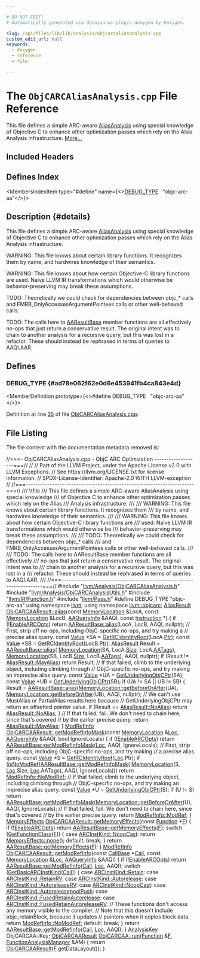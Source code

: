 ```yaml
---

# DO NOT EDIT!
# Automatically generated via docusaurus-plugin-doxygen by Doxygen.

slug: /api/files/lib/lib/analysis/objcarcaliasanalysis-cpp
custom_edit_url: null
keywords:
  - doxygen
  - reference
  - file

---
```





# The `ObjCARCAliasAnalysis.cpp` File Reference

<DoxygenPage pluginConfig={pluginConfig}>

This file defines a simple ARC-aware <a href="/docs/api/namespaces/llvm/#ae457f1cf451ed893666c4a384e58f8e5">AliasAnalysis</a> using special knowledge of Objective C to enhance other optimization passes which rely on the Alias Analysis infrastructure. <a href="#details">More...</a>

## Included Headers

<IncludesList>
<IncludesListItem
  filePath="llvm/Analysis/ObjCARCAliasAnalysis.h"
  permalink="/docs/api/files/include/include/llvm/include/llvm/analysis/objcarcaliasanalysis-h"
  isLocal="true" />
<IncludesListItem
  filePath="llvm/Analysis/ObjCARCAnalysisUtils.h"
  permalink="/docs/api/files/include/include/llvm/include/llvm/analysis/objcarcanalysisutils-h"
  isLocal="true" />
<IncludesListItem
  filePath="llvm/IR/Function.h"
  permalink="/docs/api/files/include/include/llvm/include/llvm/ir/function-h"
  isLocal="true" />
<IncludesListItem
  filePath="llvm/Pass.h"
  permalink="/docs/api/files/include/include/llvm/pass-h"
  isLocal="true" />
</IncludesList>

## Defines Index

<MembersIndex>

<MembersIndexItem
  type="#define"
  name={<><a href="#ad78e062f62e0d6e453941fb4ca843e4d">DEBUG&#95;TYPE</a>&nbsp;&nbsp;&nbsp;&quot;objc-arc-aa&quot;</>}>
</MembersIndexItem>

</MembersIndex>

## Description {#details}

This file defines a simple ARC-aware <a href="/docs/api/namespaces/llvm/#ae457f1cf451ed893666c4a384e58f8e5">AliasAnalysis</a> using special knowledge of Objective C to enhance other optimization passes which rely on the Alias Analysis infrastructure.

WARNING: This file knows about certain library functions. It recognizes them by name, and hardwires knowledge of their semantics.

WARNING: This file knows about how certain Objective-C library functions are used. Naive LLVM IR transformations which would otherwise be behavior-preserving may break these assumptions.

TODO: Theoretically we could check for dependencies between objc&#95;&#42; calls and FMRB&#95;OnlyAccessesArgumentPointees calls or other well-behaved calls.

TODO: The calls here to <a href="/docs/api/classes/llvm/aaresultbase">AAResultBase</a> member functions are all effectively no-ops that just return a conservative result. The original intent was to chain to another analysis for a recursive query, but this was lost in a refactor. These should instead be rephrased in terms of queries to AAQI.AAR.

<SectionDefinition>

## Defines

### DEBUG&#95;TYPE {#ad78e062f62e0d6e453941fb4ca843e4d}

<MemberDefinition
  prototype={<>#define DEBUG&#95;TYPE&nbsp;&nbsp;&nbsp;&quot;objc-arc-aa&quot;</>}>

Definition at line <a href="#l00035">35</a> of file <a href="/docs/api/files/lib/lib/analysis/objcarcaliasanalysis-cpp">ObjCARCAliasAnalysis.cpp</a>.
</MemberDefinition>

</SectionDefinition>

## File Listing

The file content with the documentation metadata removed is:

<ProgramListing>

<Link id="l00001" /><CodeLine lineNumber="1"><span class="doxyHighlightComment">//===- ObjCARCAliasAnalysis.cpp - ObjC ARC Optimization -------------------===//</span></CodeLine>
<Link id="l00002" /><CodeLine lineNumber="2"><span class="doxyHighlightComment">//</span></CodeLine>
<Link id="l00003" /><CodeLine lineNumber="3"><span class="doxyHighlightComment">// Part of the LLVM Project, under the Apache License v2.0 with LLVM Exceptions.</span></CodeLine>
<Link id="l00004" /><CodeLine lineNumber="4"><span class="doxyHighlightComment">// See https://llvm.org/LICENSE.txt for license information.</span></CodeLine>
<Link id="l00005" /><CodeLine lineNumber="5"><span class="doxyHighlightComment">// SPDX-License-Identifier: Apache-2.0 WITH LLVM-exception</span></CodeLine>
<Link id="l00006" /><CodeLine lineNumber="6"><span class="doxyHighlightComment">//</span></CodeLine>
<Link id="l00007" /><CodeLine lineNumber="7"><span class="doxyHighlightComment">//===----------------------------------------------------------------------===//</span></CodeLine>
<Link id="l00008" /><CodeLine lineNumber="8"><span class="doxyHighlightComment">/// \\file</span></CodeLine>
<Link id="l00009" /><CodeLine lineNumber="9"><span class="doxyHighlightComment">/// This file defines a simple ARC-aware AliasAnalysis using special knowledge</span></CodeLine>
<Link id="l00010" /><CodeLine lineNumber="10"><span class="doxyHighlightComment">/// of Objective C to enhance other optimization passes which rely on the Alias</span></CodeLine>
<Link id="l00011" /><CodeLine lineNumber="11"><span class="doxyHighlightComment">/// Analysis infrastructure.</span></CodeLine>
<Link id="l00012" /><CodeLine lineNumber="12"><span class="doxyHighlightComment">///</span></CodeLine>
<Link id="l00013" /><CodeLine lineNumber="13"><span class="doxyHighlightComment">/// WARNING: This file knows about certain library functions. It recognizes them</span></CodeLine>
<Link id="l00014" /><CodeLine lineNumber="14"><span class="doxyHighlightComment">/// by name, and hardwires knowledge of their semantics.</span></CodeLine>
<Link id="l00015" /><CodeLine lineNumber="15"><span class="doxyHighlightComment">///</span></CodeLine>
<Link id="l00016" /><CodeLine lineNumber="16"><span class="doxyHighlightComment">/// WARNING: This file knows about how certain Objective-C library functions are</span></CodeLine>
<Link id="l00017" /><CodeLine lineNumber="17"><span class="doxyHighlightComment">/// used. Naive LLVM IR transformations which would otherwise be</span></CodeLine>
<Link id="l00018" /><CodeLine lineNumber="18"><span class="doxyHighlightComment">/// behavior-preserving may break these assumptions.</span></CodeLine>
<Link id="l00019" /><CodeLine lineNumber="19"><span class="doxyHighlightComment">///</span></CodeLine>
<Link id="l00020" /><CodeLine lineNumber="20"><span class="doxyHighlightComment">/// TODO: Theoretically we could check for dependencies between objc&#95;&#42; calls</span></CodeLine>
<Link id="l00021" /><CodeLine lineNumber="21"><span class="doxyHighlightComment">/// and FMRB&#95;OnlyAccessesArgumentPointees calls or other well-behaved calls.</span></CodeLine>
<Link id="l00022" /><CodeLine lineNumber="22"><span class="doxyHighlightComment">///</span></CodeLine>
<Link id="l00023" /><CodeLine lineNumber="23"><span class="doxyHighlightComment">/// TODO: The calls here to AAResultBase member functions are all effectively</span></CodeLine>
<Link id="l00024" /><CodeLine lineNumber="24"><span class="doxyHighlightComment">/// no-ops that just return a conservative result. The original intent was to</span></CodeLine>
<Link id="l00025" /><CodeLine lineNumber="25"><span class="doxyHighlightComment">/// chain to another analysis for a recursive query, but this was lost in a</span></CodeLine>
<Link id="l00026" /><CodeLine lineNumber="26"><span class="doxyHighlightComment">/// refactor. These should instead be rephrased in terms of queries to AAQI.AAR.</span></CodeLine>
<Link id="l00027" /><CodeLine lineNumber="27"><span class="doxyHighlightComment">///</span></CodeLine>
<Link id="l00028" /><CodeLine lineNumber="28"><span class="doxyHighlightComment">//===----------------------------------------------------------------------===//</span></CodeLine>
<Link id="l00029" /><CodeLine lineNumber="29"></CodeLine>
<Link id="l00030" /><CodeLine lineNumber="30"><span class="doxyHighlightPreprocessor">#include &quot;<a href="/docs/api/files/include/include/llvm/include/llvm/analysis/objcarcaliasanalysis-h">llvm/Analysis/ObjCARCAliasAnalysis.h</a>&quot;</span></CodeLine>
<Link id="l00031" /><CodeLine lineNumber="31"><span class="doxyHighlightPreprocessor">#include &quot;<a href="/docs/api/files/include/include/llvm/include/llvm/analysis/objcarcanalysisutils-h">llvm/Analysis/ObjCARCAnalysisUtils.h</a>&quot;</span></CodeLine>
<Link id="l00032" /><CodeLine lineNumber="32"><span class="doxyHighlightPreprocessor">#include &quot;<a href="/docs/api/files/include/include/llvm/include/llvm/ir/function-h">llvm/IR/Function.h</a>&quot;</span></CodeLine>
<Link id="l00033" /><CodeLine lineNumber="33"><span class="doxyHighlightPreprocessor">#include &quot;<a href="/docs/api/files/include/include/llvm/pass-h">llvm/Pass.h</a>&quot;</span></CodeLine>
<Link id="l00034" /><CodeLine lineNumber="34"></CodeLine>
<Link id="l00035" /><CodeLine lineNumber="35" lineLink="#ad78e062f62e0d6e453941fb4ca843e4d"><span class="doxyHighlightPreprocessor">#define DEBUG&#95;TYPE &quot;objc-arc-aa&quot;</span></CodeLine>
<Link id="l00036" /><CodeLine lineNumber="36"></CodeLine>
<Link id="l00037" /><CodeLine lineNumber="37"><span class="doxyHighlightKeyword">using namespace </span><span class="doxyHighlight"><a href="/docs/api/namespaces/llvm">llvm</a>;</span></CodeLine>
<Link id="l00038" /><CodeLine lineNumber="38"><span class="doxyHighlightKeyword">using namespace </span><span class="doxyHighlight"><a href="/docs/api/namespaces/llvm/objcarc">llvm::objcarc</a>;</span></CodeLine>
<Link id="l00039" /><CodeLine lineNumber="39"></CodeLine>
<Link id="l00040" /><CodeLine lineNumber="40" lineLink="/docs/api/classes/llvm/objcarc/objcarcaaresult/#acfba8e1035be99ff311c1af58e624878"><span class="doxyHighlight"><a href="/docs/api/classes/llvm/aliasresult">AliasResult</a> <a href="/docs/api/classes/llvm/objcarc/objcarcaaresult/#acfba8e1035be99ff311c1af58e624878">ObjCARCAAResult::alias</a>(</span><span class="doxyHighlightKeyword">const</span><span class="doxyHighlight"> <a href="/docs/api/classes/llvm/memorylocation">MemoryLocation</a> &amp;LocA,</span></CodeLine>
<Link id="l00041" /><CodeLine lineNumber="41"><span class="doxyHighlight">                                   </span><span class="doxyHighlightKeyword">const</span><span class="doxyHighlight"> <a href="/docs/api/classes/llvm/memorylocation">MemoryLocation</a> &amp;LocB,</span></CodeLine>
<Link id="l00042" /><CodeLine lineNumber="42"><span class="doxyHighlight">                                   <a href="/docs/api/classes/llvm/aaqueryinfo">AAQueryInfo</a> &amp;AAQI, </span><span class="doxyHighlightKeyword">const</span><span class="doxyHighlight"> <a href="/docs/api/classes/llvm/instruction">Instruction</a> &#42;) &#123;</span></CodeLine>
<Link id="l00043" /><CodeLine lineNumber="43"><span class="doxyHighlight">  </span><span class="doxyHighlightKeywordFlow">if</span><span class="doxyHighlight"> (!<a href="/docs/api/namespaces/llvm/objcarc/#a6771e7364c5ab8a6354f744fe5bbc62b">EnableARCOpts</a>)</span></CodeLine>
<Link id="l00044" /><CodeLine lineNumber="44"><span class="doxyHighlight">    </span><span class="doxyHighlightKeywordFlow">return</span><span class="doxyHighlight"> <a href="/docs/api/classes/llvm/aaresultbase/#aebc901269a6aa648319ad24cd43b6a1e">AAResultBase::alias</a>(LocA, LocB, AAQI, </span><span class="doxyHighlightKeyword">nullptr</span><span class="doxyHighlight">);</span></CodeLine>
<Link id="l00045" /><CodeLine lineNumber="45"></CodeLine>
<Link id="l00046" /><CodeLine lineNumber="46"><span class="doxyHighlight">  </span><span class="doxyHighlightComment">// First, strip off no-ops, including ObjC-specific no-ops, and try making a</span></CodeLine>
<Link id="l00047" /><CodeLine lineNumber="47"><span class="doxyHighlight">  </span><span class="doxyHighlightComment">// precise alias query.</span></CodeLine>
<Link id="l00048" /><CodeLine lineNumber="48"><span class="doxyHighlight">  </span><span class="doxyHighlightKeyword">const</span><span class="doxyHighlight"> <a href="/docs/api/classes/llvm/value">Value</a> &#42;SA = <a href="/docs/api/namespaces/llvm/objcarc/#ac5d623f0353e96c824196d6f6abc2dca">GetRCIdentityRoot</a>(LocA.<a href="/docs/api/classes/llvm/memorylocation/#a9550ce4a179e46db37f653ce28feca7a">Ptr</a>);</span></CodeLine>
<Link id="l00049" /><CodeLine lineNumber="49"><span class="doxyHighlight">  </span><span class="doxyHighlightKeyword">const</span><span class="doxyHighlight"> <a href="/docs/api/classes/llvm/value">Value</a> &#42;SB = <a href="/docs/api/namespaces/llvm/objcarc/#ac5d623f0353e96c824196d6f6abc2dca">GetRCIdentityRoot</a>(LocB.<a href="/docs/api/classes/llvm/memorylocation/#a9550ce4a179e46db37f653ce28feca7a">Ptr</a>);</span></CodeLine>
<Link id="l00050" /><CodeLine lineNumber="50"><span class="doxyHighlight">  <a href="/docs/api/classes/llvm/aliasresult">AliasResult</a> Result = <a href="/docs/api/classes/llvm/aaresultbase/#aebc901269a6aa648319ad24cd43b6a1e">AAResultBase::alias</a>(</span></CodeLine>
<Link id="l00051" /><CodeLine lineNumber="51"><span class="doxyHighlight">      <a href="/docs/api/classes/llvm/memorylocation">MemoryLocation</a>(SA, LocA.<a href="/docs/api/classes/llvm/memorylocation/#a39f7ff959874bf38f3e14aa0b2622da0">Size</a>, LocA.<a href="/docs/api/classes/llvm/memorylocation/#a926099ca5ca5db6ba2de398c2487b725">AATags</a>),</span></CodeLine>
<Link id="l00052" /><CodeLine lineNumber="52"><span class="doxyHighlight">      <a href="/docs/api/classes/llvm/memorylocation">MemoryLocation</a>(SB, LocB.<a href="/docs/api/classes/llvm/memorylocation/#a39f7ff959874bf38f3e14aa0b2622da0">Size</a>, LocB.<a href="/docs/api/classes/llvm/memorylocation/#a926099ca5ca5db6ba2de398c2487b725">AATags</a>), AAQI, </span><span class="doxyHighlightKeyword">nullptr</span><span class="doxyHighlight">);</span></CodeLine>
<Link id="l00053" /><CodeLine lineNumber="53"><span class="doxyHighlight">  </span><span class="doxyHighlightKeywordFlow">if</span><span class="doxyHighlight"> (Result != <a href="/docs/api/classes/llvm/aliasresult/#a8d3de277fb70fa515efac2db2cfe9d57a0916b614598c673c1e6a59c7312a1409">AliasResult::MayAlias</a>)</span></CodeLine>
<Link id="l00054" /><CodeLine lineNumber="54"><span class="doxyHighlight">    </span><span class="doxyHighlightKeywordFlow">return</span><span class="doxyHighlight"> Result;</span></CodeLine>
<Link id="l00055" /><CodeLine lineNumber="55"></CodeLine>
<Link id="l00056" /><CodeLine lineNumber="56"><span class="doxyHighlight">  </span><span class="doxyHighlightComment">// If that failed, climb to the underlying object, including climbing through</span></CodeLine>
<Link id="l00057" /><CodeLine lineNumber="57"><span class="doxyHighlight">  </span><span class="doxyHighlightComment">// ObjC-specific no-ops, and try making an imprecise alias query.</span></CodeLine>
<Link id="l00058" /><CodeLine lineNumber="58"><span class="doxyHighlight">  </span><span class="doxyHighlightKeyword">const</span><span class="doxyHighlight"> <a href="/docs/api/classes/llvm/value">Value</a> &#42;UA = <a href="/docs/api/namespaces/llvm/objcarc/#ac420b82af0836c9c4312b413c8a0b6b4">GetUnderlyingObjCPtr</a>(SA);</span></CodeLine>
<Link id="l00059" /><CodeLine lineNumber="59"><span class="doxyHighlight">  </span><span class="doxyHighlightKeyword">const</span><span class="doxyHighlight"> <a href="/docs/api/classes/llvm/value">Value</a> &#42;UB = <a href="/docs/api/namespaces/llvm/objcarc/#ac420b82af0836c9c4312b413c8a0b6b4">GetUnderlyingObjCPtr</a>(SB);</span></CodeLine>
<Link id="l00060" /><CodeLine lineNumber="60"><span class="doxyHighlight">  </span><span class="doxyHighlightKeywordFlow">if</span><span class="doxyHighlight"> (UA != SA || UB != SB) &#123;</span></CodeLine>
<Link id="l00061" /><CodeLine lineNumber="61"><span class="doxyHighlight">    Result = <a href="/docs/api/classes/llvm/aaresultbase/#aebc901269a6aa648319ad24cd43b6a1e">AAResultBase::alias</a>(<a href="/docs/api/classes/llvm/memorylocation/#a46815b7f69bb96eddd2e1e01bec6120c">MemoryLocation::getBeforeOrAfter</a>(UA),</span></CodeLine>
<Link id="l00062" /><CodeLine lineNumber="62"><span class="doxyHighlight">                                 <a href="/docs/api/classes/llvm/memorylocation/#a46815b7f69bb96eddd2e1e01bec6120c">MemoryLocation::getBeforeOrAfter</a>(UB), AAQI,</span></CodeLine>
<Link id="l00063" /><CodeLine lineNumber="63"><span class="doxyHighlight">                                 </span><span class="doxyHighlightKeyword">nullptr</span><span class="doxyHighlight">);</span></CodeLine>
<Link id="l00064" /><CodeLine lineNumber="64"><span class="doxyHighlight">    </span><span class="doxyHighlightComment">// We can&#39;t use MustAlias or PartialAlias results here because</span></CodeLine>
<Link id="l00065" /><CodeLine lineNumber="65"><span class="doxyHighlight">    </span><span class="doxyHighlightComment">// GetUnderlyingObjCPtr may return an offsetted pointer value.</span></CodeLine>
<Link id="l00066" /><CodeLine lineNumber="66"><span class="doxyHighlight">    </span><span class="doxyHighlightKeywordFlow">if</span><span class="doxyHighlight"> (Result == <a href="/docs/api/classes/llvm/aliasresult/#a8d3de277fb70fa515efac2db2cfe9d57a863ee317b92588eb2d6878af9fc98922">AliasResult::NoAlias</a>)</span></CodeLine>
<Link id="l00067" /><CodeLine lineNumber="67"><span class="doxyHighlight">      </span><span class="doxyHighlightKeywordFlow">return</span><span class="doxyHighlight"> <a href="/docs/api/classes/llvm/aliasresult/#a8d3de277fb70fa515efac2db2cfe9d57a863ee317b92588eb2d6878af9fc98922">AliasResult::NoAlias</a>;</span></CodeLine>
<Link id="l00068" /><CodeLine lineNumber="68"><span class="doxyHighlight">  &#125;</span></CodeLine>
<Link id="l00069" /><CodeLine lineNumber="69"></CodeLine>
<Link id="l00070" /><CodeLine lineNumber="70"><span class="doxyHighlight">  </span><span class="doxyHighlightComment">// If that failed, fail. We don&#39;t need to chain here, since that&#39;s covered</span></CodeLine>
<Link id="l00071" /><CodeLine lineNumber="71"><span class="doxyHighlight">  </span><span class="doxyHighlightComment">// by the earlier precise query.</span></CodeLine>
<Link id="l00072" /><CodeLine lineNumber="72"><span class="doxyHighlight">  </span><span class="doxyHighlightKeywordFlow">return</span><span class="doxyHighlight"> <a href="/docs/api/classes/llvm/aliasresult/#a8d3de277fb70fa515efac2db2cfe9d57a0916b614598c673c1e6a59c7312a1409">AliasResult::MayAlias</a>;</span></CodeLine>
<Link id="l00073" /><CodeLine lineNumber="73"><span class="doxyHighlight">&#125;</span></CodeLine>
<Link id="l00074" /><CodeLine lineNumber="74"></CodeLine>
<Link id="l00075" /><CodeLine lineNumber="75" lineLink="/docs/api/classes/llvm/objcarc/objcarcaaresult/#a846e0f39264857f2a44cbab95183b2a6"><span class="doxyHighlight"><a href="/docs/api/namespaces/llvm/#a9db8c44b250b90e3ab7e4d144e7c9c2e">ModRefInfo</a> <a href="/docs/api/classes/llvm/objcarc/objcarcaaresult/#a846e0f39264857f2a44cbab95183b2a6">ObjCARCAAResult::getModRefInfoMask</a>(</span><span class="doxyHighlightKeyword">const</span><span class="doxyHighlight"> <a href="/docs/api/classes/llvm/memorylocation">MemoryLocation</a> &amp;<a href="/docs/api/namespaces/llvm/loc">Loc</a>,</span></CodeLine>
<Link id="l00076" /><CodeLine lineNumber="76"><span class="doxyHighlight">                                              <a href="/docs/api/classes/llvm/aaqueryinfo">AAQueryInfo</a> &amp;AAQI,</span></CodeLine>
<Link id="l00077" /><CodeLine lineNumber="77"><span class="doxyHighlight">                                              </span><span class="doxyHighlightKeywordType">bool</span><span class="doxyHighlight"> IgnoreLocals) &#123;</span></CodeLine>
<Link id="l00078" /><CodeLine lineNumber="78"><span class="doxyHighlight">  </span><span class="doxyHighlightKeywordFlow">if</span><span class="doxyHighlight"> (!<a href="/docs/api/namespaces/llvm/objcarc/#a6771e7364c5ab8a6354f744fe5bbc62b">EnableARCOpts</a>)</span></CodeLine>
<Link id="l00079" /><CodeLine lineNumber="79"><span class="doxyHighlight">    </span><span class="doxyHighlightKeywordFlow">return</span><span class="doxyHighlight"> <a href="/docs/api/classes/llvm/aaresultbase/#a43487a55e1c14c5a2e4f83731d4eca00">AAResultBase::getModRefInfoMask</a>(<a href="/docs/api/namespaces/llvm/loc">Loc</a>, AAQI, IgnoreLocals);</span></CodeLine>
<Link id="l00080" /><CodeLine lineNumber="80"></CodeLine>
<Link id="l00081" /><CodeLine lineNumber="81"><span class="doxyHighlight">  </span><span class="doxyHighlightComment">// First, strip off no-ops, including ObjC-specific no-ops, and try making</span></CodeLine>
<Link id="l00082" /><CodeLine lineNumber="82"><span class="doxyHighlight">  </span><span class="doxyHighlightComment">// a precise alias query.</span></CodeLine>
<Link id="l00083" /><CodeLine lineNumber="83"><span class="doxyHighlight">  </span><span class="doxyHighlightKeyword">const</span><span class="doxyHighlight"> <a href="/docs/api/classes/llvm/value">Value</a> &#42;S = <a href="/docs/api/namespaces/llvm/objcarc/#ac5d623f0353e96c824196d6f6abc2dca">GetRCIdentityRoot</a>(<a href="/docs/api/namespaces/llvm/loc">Loc</a>.Ptr);</span></CodeLine>
<Link id="l00084" /><CodeLine lineNumber="84"><span class="doxyHighlight">  </span><span class="doxyHighlightKeywordFlow">if</span><span class="doxyHighlight"> (<a href="/docs/api/namespaces/llvm/#ae96dbd1485a431400525ca17896ec48e">isNoModRef</a>(<a href="/docs/api/classes/llvm/aaresultbase/#a43487a55e1c14c5a2e4f83731d4eca00">AAResultBase::getModRefInfoMask</a>(</span></CodeLine>
<Link id="l00085" /><CodeLine lineNumber="85"><span class="doxyHighlight">          <a href="/docs/api/classes/llvm/memorylocation">MemoryLocation</a>(S, <a href="/docs/api/namespaces/llvm/loc">Loc</a>.Size, <a href="/docs/api/namespaces/llvm/loc">Loc</a>.AATags), AAQI, IgnoreLocals)))</span></CodeLine>
<Link id="l00086" /><CodeLine lineNumber="86"><span class="doxyHighlight">    </span><span class="doxyHighlightKeywordFlow">return</span><span class="doxyHighlight"> <a href="/docs/api/namespaces/llvm/#a9db8c44b250b90e3ab7e4d144e7c9c2ead974636fce6d12e72054e61fb3c1e9a8">ModRefInfo::NoModRef</a>;</span></CodeLine>
<Link id="l00087" /><CodeLine lineNumber="87"></CodeLine>
<Link id="l00088" /><CodeLine lineNumber="88"><span class="doxyHighlight">  </span><span class="doxyHighlightComment">// If that failed, climb to the underlying object, including climbing through</span></CodeLine>
<Link id="l00089" /><CodeLine lineNumber="89"><span class="doxyHighlight">  </span><span class="doxyHighlightComment">// ObjC-specific no-ops, and try making an imprecise alias query.</span></CodeLine>
<Link id="l00090" /><CodeLine lineNumber="90"><span class="doxyHighlight">  </span><span class="doxyHighlightKeyword">const</span><span class="doxyHighlight"> <a href="/docs/api/classes/llvm/value">Value</a> &#42;U = <a href="/docs/api/namespaces/llvm/objcarc/#ac420b82af0836c9c4312b413c8a0b6b4">GetUnderlyingObjCPtr</a>(S);</span></CodeLine>
<Link id="l00091" /><CodeLine lineNumber="91"><span class="doxyHighlight">  </span><span class="doxyHighlightKeywordFlow">if</span><span class="doxyHighlight"> (U != S)</span></CodeLine>
<Link id="l00092" /><CodeLine lineNumber="92"><span class="doxyHighlight">    </span><span class="doxyHighlightKeywordFlow">return</span><span class="doxyHighlight"> <a href="/docs/api/classes/llvm/aaresultbase/#a43487a55e1c14c5a2e4f83731d4eca00">AAResultBase::getModRefInfoMask</a>(<a href="/docs/api/classes/llvm/memorylocation/#a46815b7f69bb96eddd2e1e01bec6120c">MemoryLocation::getBeforeOrAfter</a>(U),</span></CodeLine>
<Link id="l00093" /><CodeLine lineNumber="93"><span class="doxyHighlight">                                           AAQI, IgnoreLocals);</span></CodeLine>
<Link id="l00094" /><CodeLine lineNumber="94"></CodeLine>
<Link id="l00095" /><CodeLine lineNumber="95"><span class="doxyHighlight">  </span><span class="doxyHighlightComment">// If that failed, fail. We don&#39;t need to chain here, since that&#39;s covered</span></CodeLine>
<Link id="l00096" /><CodeLine lineNumber="96"><span class="doxyHighlight">  </span><span class="doxyHighlightComment">// by the earlier precise query.</span></CodeLine>
<Link id="l00097" /><CodeLine lineNumber="97"><span class="doxyHighlight">  </span><span class="doxyHighlightKeywordFlow">return</span><span class="doxyHighlight"> <a href="/docs/api/namespaces/llvm/#a9db8c44b250b90e3ab7e4d144e7c9c2ea6524b183b5cd0850f2cff6d30d581af9">ModRefInfo::ModRef</a>;</span></CodeLine>
<Link id="l00098" /><CodeLine lineNumber="98"><span class="doxyHighlight">&#125;</span></CodeLine>
<Link id="l00099" /><CodeLine lineNumber="99"></CodeLine>
<Link id="l00100" /><CodeLine lineNumber="100" lineLink="/docs/api/classes/llvm/objcarc/objcarcaaresult/#a071f909717c950fac24cc53e42ef4c86"><span class="doxyHighlight"><a href="/docs/api/namespaces/llvm/#a44ad2b29af9ebe3d12a99843a7594757">MemoryEffects</a> <a href="/docs/api/classes/llvm/objcarc/objcarcaaresult/#a071f909717c950fac24cc53e42ef4c86">ObjCARCAAResult::getMemoryEffects</a>(</span><span class="doxyHighlightKeyword">const</span><span class="doxyHighlight"> <a href="/docs/api/classes/llvm/function">Function</a> &#42;<a href="/docs/api/files/lib/lib/support/md5-cpp/#a96d73bbd7af15cb1fc38c3f4a3bd82e9">F</a>) &#123;</span></CodeLine>
<Link id="l00101" /><CodeLine lineNumber="101"><span class="doxyHighlight">  </span><span class="doxyHighlightKeywordFlow">if</span><span class="doxyHighlight"> (!<a href="/docs/api/namespaces/llvm/objcarc/#a6771e7364c5ab8a6354f744fe5bbc62b">EnableARCOpts</a>)</span></CodeLine>
<Link id="l00102" /><CodeLine lineNumber="102"><span class="doxyHighlight">    </span><span class="doxyHighlightKeywordFlow">return</span><span class="doxyHighlight"> <a href="/docs/api/classes/llvm/aaresultbase/#a220014fc38f863e217586c7816db4b9c">AAResultBase::getMemoryEffects</a>(<a href="/docs/api/files/lib/lib/support/md5-cpp/#a96d73bbd7af15cb1fc38c3f4a3bd82e9">F</a>);</span></CodeLine>
<Link id="l00103" /><CodeLine lineNumber="103"></CodeLine>
<Link id="l00104" /><CodeLine lineNumber="104"><span class="doxyHighlight">  </span><span class="doxyHighlightKeywordFlow">switch</span><span class="doxyHighlight"> (<a href="/docs/api/namespaces/llvm/objcarc/#a4e557a8b99ad5d09e3018b1f3e02a08f">GetFunctionClass</a>(<a href="/docs/api/files/lib/lib/support/md5-cpp/#a96d73bbd7af15cb1fc38c3f4a3bd82e9">F</a>)) &#123;</span></CodeLine>
<Link id="l00105" /><CodeLine lineNumber="105"><span class="doxyHighlight">  </span><span class="doxyHighlightKeywordFlow">case</span><span class="doxyHighlight"> <a href="/docs/api/namespaces/llvm/objcarc/#a494b44abeacdfac8bb26d3203571d1c2ad20eb2456d446869820a1e7e385fe99f">ARCInstKind::NoopCast</a>:</span></CodeLine>
<Link id="l00106" /><CodeLine lineNumber="106"><span class="doxyHighlight">    </span><span class="doxyHighlightKeywordFlow">return</span><span class="doxyHighlight"> <a href="/docs/api/classes/llvm/memoryeffectsbase/#af04065f3c729719471689b08089942f3">MemoryEffects::none</a>();</span></CodeLine>
<Link id="l00107" /><CodeLine lineNumber="107"><span class="doxyHighlight">  </span><span class="doxyHighlightKeywordFlow">default</span><span class="doxyHighlight">:</span></CodeLine>
<Link id="l00108" /><CodeLine lineNumber="108"><span class="doxyHighlight">    </span><span class="doxyHighlightKeywordFlow">break</span><span class="doxyHighlight">;</span></CodeLine>
<Link id="l00109" /><CodeLine lineNumber="109"><span class="doxyHighlight">  &#125;</span></CodeLine>
<Link id="l00110" /><CodeLine lineNumber="110"></CodeLine>
<Link id="l00111" /><CodeLine lineNumber="111"><span class="doxyHighlight">  </span><span class="doxyHighlightKeywordFlow">return</span><span class="doxyHighlight"> <a href="/docs/api/classes/llvm/aaresultbase/#a220014fc38f863e217586c7816db4b9c">AAResultBase::getMemoryEffects</a>(<a href="/docs/api/files/lib/lib/support/md5-cpp/#a96d73bbd7af15cb1fc38c3f4a3bd82e9">F</a>);</span></CodeLine>
<Link id="l00112" /><CodeLine lineNumber="112"><span class="doxyHighlight">&#125;</span></CodeLine>
<Link id="l00113" /><CodeLine lineNumber="113"></CodeLine>
<Link id="l00114" /><CodeLine lineNumber="114" lineLink="/docs/api/classes/llvm/objcarc/objcarcaaresult/#ab37ef2f706e7e7f64d0d3cd8e76d91bd"><span class="doxyHighlight"><a href="/docs/api/namespaces/llvm/#a9db8c44b250b90e3ab7e4d144e7c9c2e">ModRefInfo</a> <a href="/docs/api/classes/llvm/objcarc/objcarcaaresult/#ab37ef2f706e7e7f64d0d3cd8e76d91bd">ObjCARCAAResult::getModRefInfo</a>(</span><span class="doxyHighlightKeyword">const</span><span class="doxyHighlight"> <a href="/docs/api/classes/llvm/callbase">CallBase</a> &#42;<a href="/docs/api/namespaces/llvm/objcarc/#a494b44abeacdfac8bb26d3203571d1c2ac3755e61202abd74da5885d2e9c9160e">Call</a>,</span></CodeLine>
<Link id="l00115" /><CodeLine lineNumber="115"><span class="doxyHighlight">                                          </span><span class="doxyHighlightKeyword">const</span><span class="doxyHighlight"> <a href="/docs/api/classes/llvm/memorylocation">MemoryLocation</a> &amp;<a href="/docs/api/namespaces/llvm/loc">Loc</a>,</span></CodeLine>
<Link id="l00116" /><CodeLine lineNumber="116"><span class="doxyHighlight">                                          <a href="/docs/api/classes/llvm/aaqueryinfo">AAQueryInfo</a> &amp;AAQI) &#123;</span></CodeLine>
<Link id="l00117" /><CodeLine lineNumber="117"><span class="doxyHighlight">  </span><span class="doxyHighlightKeywordFlow">if</span><span class="doxyHighlight"> (!<a href="/docs/api/namespaces/llvm/objcarc/#a6771e7364c5ab8a6354f744fe5bbc62b">EnableARCOpts</a>)</span></CodeLine>
<Link id="l00118" /><CodeLine lineNumber="118"><span class="doxyHighlight">    </span><span class="doxyHighlightKeywordFlow">return</span><span class="doxyHighlight"> <a href="/docs/api/classes/llvm/aaresultbase/#adb56d853930e9104a7d1b3b1e2e82af8">AAResultBase::getModRefInfo</a>(<a href="/docs/api/namespaces/llvm/objcarc/#a494b44abeacdfac8bb26d3203571d1c2ac3755e61202abd74da5885d2e9c9160e">Call</a>, <a href="/docs/api/namespaces/llvm/loc">Loc</a>, AAQI);</span></CodeLine>
<Link id="l00119" /><CodeLine lineNumber="119"></CodeLine>
<Link id="l00120" /><CodeLine lineNumber="120"><span class="doxyHighlight">  </span><span class="doxyHighlightKeywordFlow">switch</span><span class="doxyHighlight"> (<a href="/docs/api/namespaces/llvm/objcarc/#a86cdbdf3773be3c67bc193b473b75708">GetBasicARCInstKind</a>(<a href="/docs/api/namespaces/llvm/objcarc/#a494b44abeacdfac8bb26d3203571d1c2ac3755e61202abd74da5885d2e9c9160e">Call</a>)) &#123;</span></CodeLine>
<Link id="l00121" /><CodeLine lineNumber="121"><span class="doxyHighlight">  </span><span class="doxyHighlightKeywordFlow">case</span><span class="doxyHighlight"> <a href="/docs/api/namespaces/llvm/objcarc/#a494b44abeacdfac8bb26d3203571d1c2aafece4245269582cb2f1009d4fb52047">ARCInstKind::Retain</a>:</span></CodeLine>
<Link id="l00122" /><CodeLine lineNumber="122"><span class="doxyHighlight">  </span><span class="doxyHighlightKeywordFlow">case</span><span class="doxyHighlight"> <a href="/docs/api/namespaces/llvm/objcarc/#a494b44abeacdfac8bb26d3203571d1c2aa1226b5450384ce6ea5ed47c317303ee">ARCInstKind::RetainRV</a>:</span></CodeLine>
<Link id="l00123" /><CodeLine lineNumber="123"><span class="doxyHighlight">  </span><span class="doxyHighlightKeywordFlow">case</span><span class="doxyHighlight"> <a href="/docs/api/namespaces/llvm/objcarc/#a494b44abeacdfac8bb26d3203571d1c2a61710f61a521b1544f5f7ab5abac843d">ARCInstKind::Autorelease</a>:</span></CodeLine>
<Link id="l00124" /><CodeLine lineNumber="124"><span class="doxyHighlight">  </span><span class="doxyHighlightKeywordFlow">case</span><span class="doxyHighlight"> <a href="/docs/api/namespaces/llvm/objcarc/#a494b44abeacdfac8bb26d3203571d1c2ac1dbc9b59747323224171927c310917d">ARCInstKind::AutoreleaseRV</a>:</span></CodeLine>
<Link id="l00125" /><CodeLine lineNumber="125"><span class="doxyHighlight">  </span><span class="doxyHighlightKeywordFlow">case</span><span class="doxyHighlight"> <a href="/docs/api/namespaces/llvm/objcarc/#a494b44abeacdfac8bb26d3203571d1c2ad20eb2456d446869820a1e7e385fe99f">ARCInstKind::NoopCast</a>:</span></CodeLine>
<Link id="l00126" /><CodeLine lineNumber="126"><span class="doxyHighlight">  </span><span class="doxyHighlightKeywordFlow">case</span><span class="doxyHighlight"> <a href="/docs/api/namespaces/llvm/objcarc/#a494b44abeacdfac8bb26d3203571d1c2a56a1f8ca583bf2a38d53b7e7825bd269">ARCInstKind::AutoreleasepoolPush</a>:</span></CodeLine>
<Link id="l00127" /><CodeLine lineNumber="127"><span class="doxyHighlight">  </span><span class="doxyHighlightKeywordFlow">case</span><span class="doxyHighlight"> <a href="/docs/api/namespaces/llvm/objcarc/#a494b44abeacdfac8bb26d3203571d1c2a044369e2f723153babfab4e7ba65dda4">ARCInstKind::FusedRetainAutorelease</a>:</span></CodeLine>
<Link id="l00128" /><CodeLine lineNumber="128"><span class="doxyHighlight">  </span><span class="doxyHighlightKeywordFlow">case</span><span class="doxyHighlight"> <a href="/docs/api/namespaces/llvm/objcarc/#a494b44abeacdfac8bb26d3203571d1c2aae83ce7464791df134eac666ac62c9cd">ARCInstKind::FusedRetainAutoreleaseRV</a>:</span></CodeLine>
<Link id="l00129" /><CodeLine lineNumber="129"><span class="doxyHighlight">    </span><span class="doxyHighlightComment">// These functions don&#39;t access any memory visible to the compiler.</span></CodeLine>
<Link id="l00130" /><CodeLine lineNumber="130"><span class="doxyHighlight">    </span><span class="doxyHighlightComment">// Note that this doesn&#39;t include objc&#95;retainBlock, because it updates</span></CodeLine>
<Link id="l00131" /><CodeLine lineNumber="131"><span class="doxyHighlight">    </span><span class="doxyHighlightComment">// pointers when it copies block data.</span></CodeLine>
<Link id="l00132" /><CodeLine lineNumber="132"><span class="doxyHighlight">    </span><span class="doxyHighlightKeywordFlow">return</span><span class="doxyHighlight"> <a href="/docs/api/namespaces/llvm/#a9db8c44b250b90e3ab7e4d144e7c9c2ead974636fce6d12e72054e61fb3c1e9a8">ModRefInfo::NoModRef</a>;</span></CodeLine>
<Link id="l00133" /><CodeLine lineNumber="133"><span class="doxyHighlight">  </span><span class="doxyHighlightKeywordFlow">default</span><span class="doxyHighlight">:</span></CodeLine>
<Link id="l00134" /><CodeLine lineNumber="134"><span class="doxyHighlight">    </span><span class="doxyHighlightKeywordFlow">break</span><span class="doxyHighlight">;</span></CodeLine>
<Link id="l00135" /><CodeLine lineNumber="135"><span class="doxyHighlight">  &#125;</span></CodeLine>
<Link id="l00136" /><CodeLine lineNumber="136"></CodeLine>
<Link id="l00137" /><CodeLine lineNumber="137"><span class="doxyHighlight">  </span><span class="doxyHighlightKeywordFlow">return</span><span class="doxyHighlight"> <a href="/docs/api/classes/llvm/aaresultbase/#adb56d853930e9104a7d1b3b1e2e82af8">AAResultBase::getModRefInfo</a>(<a href="/docs/api/namespaces/llvm/objcarc/#a494b44abeacdfac8bb26d3203571d1c2ac3755e61202abd74da5885d2e9c9160e">Call</a>, <a href="/docs/api/namespaces/llvm/loc">Loc</a>, AAQI);</span></CodeLine>
<Link id="l00138" /><CodeLine lineNumber="138"><span class="doxyHighlight">&#125;</span></CodeLine>
<Link id="l00139" /><CodeLine lineNumber="139"></CodeLine>
<Link id="l00140" /><CodeLine lineNumber="140"><span class="doxyHighlight"><a href="/docs/api/structs/llvm/analysiskey">AnalysisKey</a> ObjCARCAA::Key;</span></CodeLine>
<Link id="l00141" /><CodeLine lineNumber="141"></CodeLine>
<Link id="l00142" /><CodeLine lineNumber="142" lineLink="/docs/api/classes/llvm/objcarc/objcarcaa/#a473e4b49777cb1555a11958b22acf413"><span class="doxyHighlight"><a href="/docs/api/classes/llvm/objcarc/objcarcaaresult">ObjCARCAAResult</a> <a href="/docs/api/classes/llvm/objcarc/objcarcaa/#a473e4b49777cb1555a11958b22acf413">ObjCARCAA::run</a>(<a href="/docs/api/classes/llvm/function">Function</a> &amp;<a href="/docs/api/files/lib/lib/support/md5-cpp/#a96d73bbd7af15cb1fc38c3f4a3bd82e9">F</a>, <a href="/docs/api/namespaces/llvm/#adce09a5a0de0e3177eb00e932734af2f">FunctionAnalysisManager</a> &amp;AM) &#123;</span></CodeLine>
<Link id="l00143" /><CodeLine lineNumber="143"><span class="doxyHighlight">  </span><span class="doxyHighlightKeywordFlow">return</span><span class="doxyHighlight"> <a href="/docs/api/classes/llvm/objcarc/objcarcaaresult">ObjCARCAAResult</a>(<a href="/docs/api/files/lib/lib/support/md5-cpp/#a96d73bbd7af15cb1fc38c3f4a3bd82e9">F</a>.getDataLayout());</span></CodeLine>
<Link id="l00144" /><CodeLine lineNumber="144"><span class="doxyHighlight">&#125;</span></CodeLine>

</ProgramListing>


</DoxygenPage>
